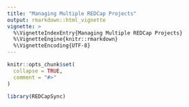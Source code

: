 ```yaml
---
title: "Managing Multiple REDCap Projects"
output: rmarkdown::html_vignette
vignette: >
  %\VignetteIndexEntry{Managing Multiple REDCap Projects}
  %\VignetteEngine{knitr::rmarkdown}
  %\VignetteEncoding{UTF-8}
---
```


```r
knitr::opts_chunk$set(
  collapse = TRUE,
  comment = "#>"
)
```

```r
library(REDCapSync)
```
